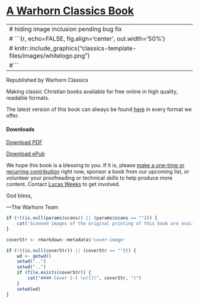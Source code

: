 # [A Warhorn Classics Book](https://classics.warhornmedia.com/) {-}

--- 
# hiding image inclusion pending bug fix
# ```{r, echo=FALSE, fig.align='center', out.width='50%'}
# knitr::include_graphics("classics-template-files/images/whitelogo.png")
#```
---

::: {.center}
Republished by Warhorn Classics
:::

Making classic Christian books available for free online in high quality, readable formats. 

The latest version of this book can always be found [here](`r rmarkdown::metadata$url`) in every format we offer. 

#### Downloads {-}
<i class="fa fa-file-pdf-o" aria-hidden="true"></i> [Download PDF](`r rmarkdown::metadata$url`/`r bookdown:::book_filename()`.pdf)

<i class="fa fa-book" aria-hidden="true"></i> [Download ePub](`r rmarkdown::metadata$url`/`r bookdown:::book_filename()`.epub)

We hope this book is a blessing to you. If it is, please [make a one-time or recurring contribution](https://warhornmedia.com/give) right now, sponsor a book from our upcoming list, or volunteer your proofreading or technical skills to help produce more content. Contact [Lucas Weeks](mailto:lucas@beggarsborn.com) to get involved.

God bless,

—The Warhorn Team

``` r
if (!((is.null(params$scans)) || (params$scans == ""))) {
	cat('Scanned images of the original printing of this book are available [here](', params$scans, ').\n\n')
}

coverStr <- rmarkdown::metadata$'cover-image'

if (!((is.null(coverStr)) || (coverStr == ""))) {
	wd <- getwd()
	setwd("..")
	setwd("..")
	if (file.exists(coverStr)) {
		cat("#### Cover {-} \n![](", coverStr, ")")
	}
	setwd(wd)
}

```

